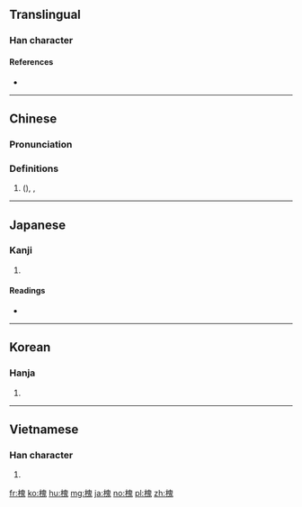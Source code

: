 ==Translingual==

===Han character===
{{Han char|rn=75|rad=木|as=10|sn=14|four=46913|canj=DHUI|ids=⿰木鬼}}

====References====
* {{Han ref|kx=0546.130|dkj=15323|dj=0934.050|hdz=21252.010|uh=69D0|ud=27088|bh=BA69|bd=47721}}

----

==Chinese==
{{zh-forms}}

===Pronunciation===
{{zh-pron
|m=huái
|c=waai4
|mc=y
|oc=y
|ma=
|cat=pn
}}

===Definitions===
# {{vern|Chinese scholar tree}} ({{taxlink|Styphnolobium japonicum|species|noshow=1}}), {{vern|Japanese pagoda tree}}, {{vern|locust tree}}

----

==Japanese==

===Kanji===
{{ja-kanji|grade=|rs=木10}}

# {{defn|lang=ja|sort=木10}}

====Readings====
* {{ja-readings|on=[[かい]] (kai)|kun=[[えんじゅ]] (enju)}}

----

==Korean==

===Hanja===
{{ko-hanja|hangeul=괴|eumhun=|rv=goe|mr=koe|y=koy}}

# {{defn|lang=ko|sort=木10}}

----

==Vietnamese==

===Han character===
{{vi-readings|rs=木10| hanviet = [[hòe]], [[hoe]]}}

# {{defn|lang=vi|sort=木10}}

[[fr:槐]]
[[ko:槐]]
[[hu:槐]]
[[mg:槐]]
[[ja:槐]]
[[no:槐]]
[[pl:槐]]
[[zh:槐]]